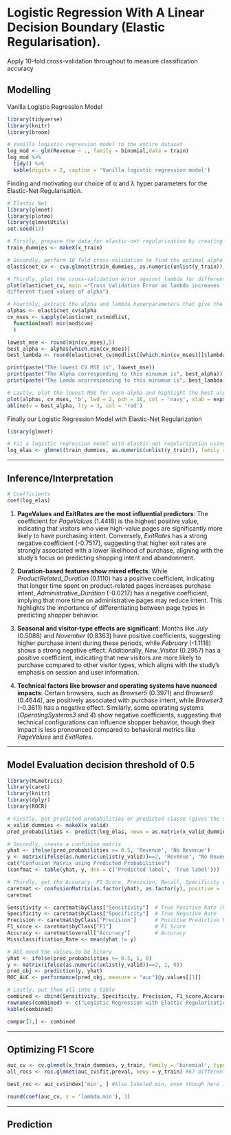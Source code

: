 # Logistic Regression With A Linear Decision Boundary (Elastic Regularisation).

Apply 10-fold cross-validation throughout to measure classification accuracy

## Modelling

Vanilla Logistic Regression Model

```r
library(tidyverse)
library(knitr)
library(broom)

# Vanilla logistic regression model to the entire dataset
log_mod <- glm(Revenue ~ ., family = binomial,data = train)
log_mod %>% 
  tidy() %>%
  kable(digits = 2, caption = 'Vanilla logistic regression model')
```

Finding and motivating our choice of α and λ hyper parameters for the Elastic-Net Regularisation.

```r
# Elastic Net
library(glmnet)
library(plotmo)
library(glmnetUtils)
set.seed(12)

# Firstly, prepare the data for elastic-net regularization by creating dummy variables for factor columns
train_dummies <- makeX(x_train)

# Secondly, perform 10 fold cross-validation to find the optimal alpha and lambda hyperparameters
elasticnet_cv <- cva.glmnet(train_dummies, as.numeric(unlist(y_train)), alpha = seq(0, 1, 0.1), nfolds = 10)

# Thirdly, plot the cross-validation error against lambda for different fixed values of alpha
plot(elasticnet_cv, main ="Cross Validation Error as lambda increases for 
different fixed values of alpha")

# Fourthly, extract the alpha and lambda hyperparameters that give the lowest cross-validation error
alphas <- elasticnet_cv$alpha 
cv_mses <- sapply(elasticnet_cv$modlist,
  function(mod) min(mod$cvm) 
  )

lowest_mse <- round(min(cv_mses),5)
best_alpha <- alphas[which.min(cv_mses)]
best_lambda <- round(elasticnet_cv$modlist[[which.min(cv_mses)]]$lambda.min,6)

print(paste("The lowest CV MSE is", lowest_mse))
print(paste("The Alpha corresponding to this minumum is", best_alpha))
print(paste("The Lamda acorresponding to this minumum is", best_lambda))

# Lastly, plot the lowest MSE for each alpha and highlight the best alpha 
plot(alphas, cv_mses, 'b', lwd = 2, pch = 16, col = 'navy', xlab = expression(alpha), ylab = 'CV MSE')
abline(v = best_alpha, lty = 3, col = 'red')
```

Finally our Logistic Regression Model with Elastic-Net Regularization

```r
library(glmnet)

# Fit a logistic regression model with elastic-net regularization using the best alpha and lambda
log_elas <- glmnet(train_dummies, as.numeric(unlist(y_train)), family = "binomial", alpha = best_alpha, lambda = best_lambda, standardize = T)
```

------------------------------------------------------------------------

\newpage

## Inference/Interpretation

```r
# Coefficients
coef(log_elas)
```

1.  **PageValues and ExitRates are the most influential predictors**: The coefficient for *PageValues* (1.4418) is the highest positive value, indicating that visitors who view high-value pages are significantly more likely to have purchasing intent. Conversely, *ExitRates* has a strong negative coefficient (-0.7517), suggesting that higher exit rates are strongly associated with a lower likelihood of purchase, aligning with the study's focus on predicting shopping intent and abandonment.

2.  **Duration-based features show mixed effects**: While *ProductRelated_Duration* (0.1110) has a positive coefficient, indicating that longer time spent on product-related pages increases purchase intent, *Administrative_Duration* (-0.0217) has a negative coefficient, implying that more time on administrative pages may reduce intent. This highlights the importance of differentiating between page types in predicting shopper behavior.

3.  **Seasonal and visitor-type effects are significant**: Months like *July* (0.5088) and *November* (0.8363) have positive coefficients, suggesting higher purchase intent during these periods, while *February* (-1.1118) shows a strong negative effect. Additionally, *New_Visitor* (0.2957) has a positive coefficient, indicating that new visitors are more likely to purchase compared to other visitor types, which aligns with the study's emphasis on session and user information.

4.  **Technical factors like browser and operating systems have nuanced impacts**: Certain browsers, such as *Browser5* (0.3971) and *Browser8* (0.4644), are positively associated with purchase intent, while *Browser3* (-0.3611) has a negative effect. Similarly, some operating systems (*OperatingSystems3* and *4*) show negative coefficients, suggesting that technical configurations can influence shopper behavior, though their impact is less pronounced compared to behavioral metrics like *PageValues* and *ExitRates*.

------------------------------------------------------------------------

\newpage

## Model Evaluation decision threshold of 0.5

```r
library(MLmetrics)
library(caret)
library(knitr)
library(dplyr)
library(ROCR)

# Firstly, get predicted probabilities or predicted classe (gives the same conclusions) from model
x_valid_dummies <- makeX(x_valid)
pred_probabilities <- predict(log_elas, newx = as.matrix(x_valid_dummies), type = "response")

# Secondly, create a confusion matrix
yhat <- ifelse(pred_probabilities >= 0.5, 'Revenue', 'No Revenue')
y <- matrix(ifelse(as.numeric(unlist(y_valid))==2, 'Revenue', "No Revenue"))
cat("Confusion Matrix using Predicted Probabilities")
(confmat <- table(yhat, y, dnn = c('Predicted label', 'True label')))

# Thirdly, get the Accuracy, F1 Score, Precision, Recall, Specificity which we can calculate from the confusion matrix .... or us the caret package 
caretmat <- confusionMatrix(as.factor(yhat), as.factor(y), positive = 'Revenue')
caretmat 

Sensitivity <- caretmat$byClass["Sensitivity"]  # True Positive Rate (Recall)
Specificity <- caretmat$byClass["Specificity"]  # True Negative Rate
Precision <- caretmat$byClass["Precision"]      # Positive Predictive Value
F1_score <- caretmat$byClass["F1"]              # F1 Score
Accuracy <- caretmat$overall["Accuracy"]        # Accuracy
Missclassification_Rate <- mean(yhat != y)

# AUC need the values to be binary
yhat <- ifelse(pred_probabilities >= 0.5, 1, 0)
y <- matrix(ifelse(as.numeric(unlist(y_valid))==2, 1, 0))
pred_obj <- prediction(y, yhat)
ROC_AUC <- performance(pred_obj, measure = "auc")@y.values[[1]]

# Lastly, put them all into a table
combined <- cbind(Sensitivity, Specificity, Precision, F1_score,Accuracy, Missclassification_Rate, ROC_AUC)
rownames(combined) <- c("Logistic Regression with Elastic Regularisation")
kable(combined)

compar[1,] <- combined
```

------------------------------------------------------------------------

\newpage

## Optimizing F1 Score

```r
auc_cv <- cv.glmnet(x_train_dummies, y_train, family = 'binomial', type.measure = 'auc', keep = T)
all_rocs <- roc.glmnet(auc_cv$fit.preval, newy = y_train) #67 different curves!

best_roc <- auc_cv$index['min', ] #Also labeled min, even though here it's a max :|

round(coef(auc_cv, s = 'lambda.min'), 3)
```

------------------------------------------------------------------------

\newpage

## Prediction
